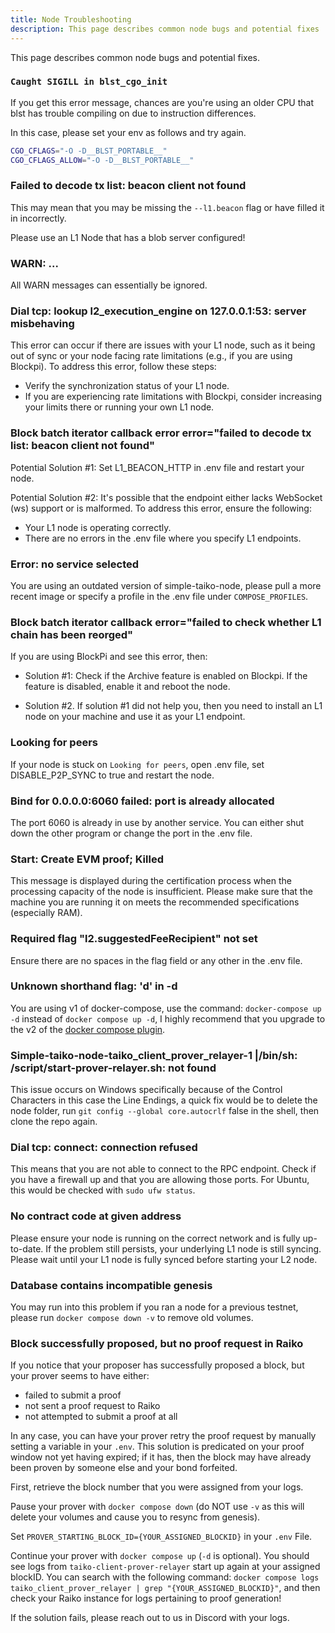 ```yaml
---
title: Node Troubleshooting
description: This page describes common node bugs and potential fixes
---
```


 This page describes common node bugs and potential fixes.

### `Caught SIGILL in blst_cgo_init`

If you get this error message, chances are you're using an older CPU that blst has trouble compiling on due to instruction differences.

In this case, please set your env as follows and try again.

```bash
CGO_CFLAGS="-O -D__BLST_PORTABLE__"
CGO_CFLAGS_ALLOW="-O -D__BLST_PORTABLE__"
```

### Failed to decode tx list: beacon client not found

This may mean that you may be missing the `--l1.beacon` flag or have filled it in incorrectly.

Please use an L1 Node that has a blob server configured!

### WARN: ...

All WARN messages can essentially be ignored.


### Dial tcp: lookup l2_execution_engine on 127.0.0.1:53: server misbehaving

This error can occur if there are issues with your L1 node, such as it being out of sync or your node facing rate limitations (e.g., if you are using Blockpi). To address this error, follow these steps:

- Verify the synchronization status of your L1 node.
- If you are experiencing rate limitations with Blockpi, consider increasing your limits there or running your own L1 node.

### Block batch iterator callback error error="failed to decode tx list: beacon client not found"

Potential Solution #1: Set L1_BEACON_HTTP in .env file and restart your node.

Potential Solution #2: It's possible that the endpoint either lacks WebSocket (ws) support or is malformed. To address this error, ensure the following:
- Your L1 node is operating correctly.
- There are no errors in the .env file where you specify L1 endpoints.

### Error: no service selected

You are using an outdated version of simple-taiko-node, please pull a more recent image or specify a profile in the .env file under `COMPOSE_PROFILES`.

### Block batch iterator callback error="failed to check whether L1 chain has been reorged"

If you are using BlockPi and see this error, then:

- Solution #1: Check if the Archive feature is enabled on Blockpi. If the feature is disabled, enable it and reboot the node.

- Solution #2. If solution #1 did not help you, then you need to install an L1 node on your machine and use it as your L1 endpoint.

### Looking for peers

If your node is stuck on `Looking for peers`, open .env file, set DISABLE_P2P_SYNC to true and restart the node.

### Bind for 0.0.0.0:6060 failed: port is already allocated

The port 6060 is already in use by another service. You can either shut down the other program or change the port in the .env file.

### Start: Create EVM proof; Killed

This message is displayed during the certification process when the processing capacity of the node is insufficient.
Please make sure that the machine you are running it on meets the recommended specifications (especially RAM).

### Required flag "l2.suggestedFeeRecipient" not set

Ensure there are no spaces in the flag field or any other in the .env file.

### Unknown shorthand flag: 'd' in -d

You are using v1 of docker-compose, use the command: `docker-compose up -d` instead of `docker compose up -d`, I highly recommend that you upgrade to the v2 of the [docker compose plugin](https://docs.docker.com/compose/install/linux/).

### Simple-taiko-node-taiko_client_prover_relayer-1 |/bin/sh: /script/start-prover-relayer.sh: not found

This issue occurs on Windows specifically because of the Control Characters in this case the Line Endings, a quick fix would be to delete the node folder, run `git config --global core.autocrlf` false in the shell, then clone the repo again.

### Dial tcp: connect: connection refused

This means that you are not able to connect to the RPC endpoint. Check if you have a firewall up and that you are allowing those ports. For Ubuntu, this would be checked with `sudo ufw status`.

### No contract code at given address

Please ensure your node is running on the correct network and is fully up-to-date. If the problem still persists, your underlying L1 node is still syncing. Please wait until your L1 node is fully synced before starting your L2 node.

### Database contains incompatible genesis

You may run into this problem if you ran a node for a previous testnet, please run `docker compose down -v` to remove old volumes.

### Block successfully proposed, but no proof request in Raiko

If you notice that your proposer has successfully proposed a block, but your prover seems to have either:
- failed to submit a proof
- not sent a proof request to Raiko
- not attempted to submit a proof at all

In any case, you can have your prover retry the proof request by manually setting a variable in your `.env`. This solution is predicated on your proof window not yet having expired;
if it has, then the block may have already been proven by someone else and your bond forfeited.

First, retrieve the block number that you were assigned from your logs.

Pause your prover with `docker compose down` (do NOT use `-v` as this will delete your volumes and cause you to resync from genesis).

Set `PROVER_STARTING_BLOCK_ID={YOUR_ASSIGNED_BLOCKID}` in your `.env` File.

Continue your prover with `docker compose up` (`-d` is optional). You should see logs from `taiko-client-prover-relayer` start up again at your assigned blockID.
You can search with the following command: `docker compose logs taiko_client_prover_relayer | grep "{YOUR_ASSIGNED_BLOCKID}"`, and then check your Raiko instance for logs pertaining to proof generation!

If the solution fails, please reach out to us in Discord with your logs.
